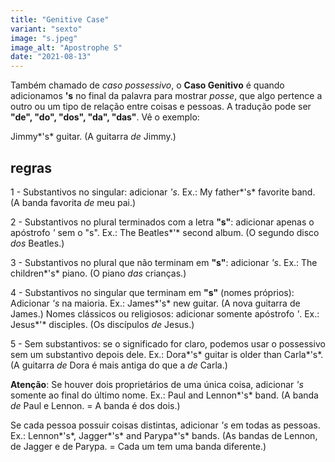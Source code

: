 ```yaml
---
title: "Genitive Case"
variant: "sexto"
image: "s.jpeg"
image_alt: "Apostrophe S"
date: "2021-08-13"
---
```


Também chamado de _caso possessivo_, o **Caso Genitivo** é quando adicionamos **'s** no final da palavra para mostrar _posse_, que algo pertence a outro ou um tipo de relação entre coisas e pessoas. A tradução pode ser **"de", "do", "dos", "da", "das"**. Vê o exemplo:

Jimmy*'s* guitar. (A guitarra _de_ Jimmy.)

## regras

1 - Substantivos no singular: adicionar _'s_. Ex.: My father*'s* favorite band. (A banda favorita _de_ meu pai.)

2 - Substantivos no plural terminados com a letra **"s"**: adicionar apenas o apóstrofo _'_ sem o "s". Ex.: The Beatles*'* second album. (O segundo disco _dos_ Beatles.)

3 - Substantivos no plural que não terminam em **"s"**: adicionar _'s_. Ex.: The children*'s* piano. (O piano _das_ crianças.)

4 - Substantivos no singular que terminam em **"s"** (nomes próprios):
Adicionar _'s_ na maioria. Ex.: James*'s* new guitar. (A nova guitarra de James.)
Nomes clássicos ou religiosos: adicionar somente apóstrofo _'_. Ex.: Jesus*'* disciples. (Os discípulos _de_ Jesus.)

5 - Sem substantivos: se o significado for claro, podemos usar o possessivo sem um substantivo depois dele. Ex.: Dora*'s* guitar is older than Carla*'s*. (A guitarra _de_ Dora é mais antiga do que a _de_ Carla.)

**Atenção**: Se houver dois proprietários de uma única coisa, adicionar _'s_ somente ao final do último nome. Ex.:
Paul and Lennon*'s* band. (A banda _de_ Paul e Lennon. = A banda é dos dois.)

Se cada pessoa possuir coisas distintas, adicionar _'s_ em todas as pessoas. Ex.:
Lennon*'s*, Jagger*'s* and Parypa*'s* bands. (As bandas de Lennon, de Jagger e de Parypa. = Cada um tem uma banda diferente.)
